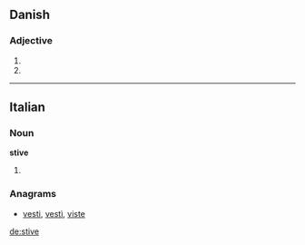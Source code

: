 ==Danish==

===Adjective===
{{head|da|adjective form}}

# {{form of|definite|stiv|lang=da}}
# {{form of|plural|stiv|lang=da}}

----

==Italian==

===Noun===
'''stive''' {{f}}

# {{plural of|[[stiva]]|lang=it}}

===Anagrams===
* [[vesti#Italian|vesti]], [[vestì#Italian|vestì]], [[viste#Italian|viste]]

[[de:stive]]